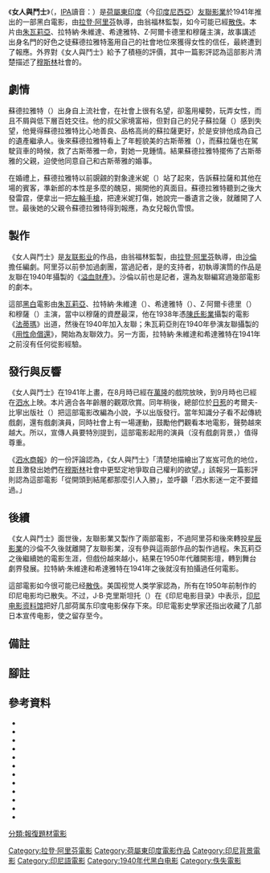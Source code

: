 {{Infobox film
| name           = 女人與鬥士
| original_name  = Wanita dan Satria
| image          = Wanita dan Satria cover.jpg
| image_size     = 
| border         = 
| alt            = 
| caption        = 同名電影改編小說的封面
| director       = [[拉登·阿里芬|拉登·阿里芬]]
| producer       = 翁福林
| screenplay     = 
| narrator       = 
| starring       ={{plain list|
*[[朱瓦莉亞|朱瓦莉亞]]
*拉特納·朱維達
*希達雅特
}}
| music          = 
| cinematography = 
| editing        = 
| studio         = [[友联影业|友联影业]]
| distributor    = 
| released       = {{Film date|1941|||荷屬東印度}}
| runtime        = 
| country        = {{flag|Dutch East Indies}}
| language       = [[印尼語|印尼語]]
| budget         = 
| gross          = 
}}
《'''女人與鬥士'''》（{{lang-id|''Wanita dan Satria''}}，[[IPA|IPA]]讀音：{{IPA|/waˈnita ˈdan satˈria/}}）是[[荷屬東印度|荷屬東印度]]（今[[印度尼西亞|印度尼西亞]]）[[友聯影業|友聯影業]]於1941年推出的一部黑白電影，由[[拉登·阿里芬|拉登·阿里芬]]執導，由翁福林監製，如今可能已經[[散失電影|散佚]]。本片由[[朱瓦莉亞|朱瓦莉亞]]、拉特納·朱維達、希達雅特、Z·阿爾卡德里和穆薩主演，故事講述出身名門的好色之徒蘇德拉雅特濫用自己的社會地位來獲得女性的信任，最終遭到了報應。外界對《女人與鬥士》給予了積極的評價，其中一篇影評認為這部影片清楚描述了[[穆斯林|穆斯林]]社會的{{en-link|印度尼西亞女性|Women in Indonesia|婦女問題}}。

== 劇情 ==
蘇德拉雅特（{{lang|id|Soedrajat}}）出身自上流社會，在社會上很有名望，卻濫用權勢，玩弄女性，而且不屑與低下層百姓交往。他的叔父家境富裕，但對自己的兒子蘇拉薩（{{lang|id|Soelarsa}}）感到失望，他覺得蘇德拉雅特比心地善良、品格高尚的蘇拉薩更好，於是安排他成為自己的遺產繼承人。後來蘇德拉雅特看上了年輕貌美的古斯蒂雅（{{lang|id|Koestijah}}），而蘇拉薩也在駕駛貨車的時候，救了古斯蒂雅一命，對她一見鍾情。結果蘇德拉雅特擺佈了古斯蒂雅的父親，迫使他同意自己和古斯蒂雅的婚事。

在婚禮上，蘇德拉雅特以前覬覦的對象達米妮（{{lang|id|Tarmini}}）站了起來，告訴蘇拉薩和其他在場的賓客，準新郎的本性是多麼的醜惡，揭開他的真面目。蘇德拉雅特聽到之後大發雷霆，便拿出一把[[左輪手槍|左輪手槍]]，把達米妮打傷，她說完一番遺言之後，就離開了人世。最後她的父親令蘇德拉雅特得到報應，為女兒報仇雪恨。{{efn|故事大綱根據當年《泗水商報》刊登的兩篇影評改寫而成；參見{{harvnb|Soerabaijasch Handelsblad 1941, Sampoerna a}}和{{harvnb|Soerabaijasch Handelsblad 1941, Sampoerna b}}。}}

== 製作 ==
《女人與鬥士》是[[友联影业|友联影业]]的作品，由翁福林監製，由[[拉登·阿里芬|拉登·阿里芬]]執導，由[[沙倫|沙倫]]擔任編劇。阿里芬以前參加過劇團，當過記者，是{{en-link|印度尼西亞民族覺醒|Indonesian National Awakening|民族主義運動}}的支持者，初執導演筒的作品是友聯在1940年攝製的《[[溢血財產|溢血財產]]》{{sfn|Filmindonesia.or.id, Wanita dan Satria}}{{sfn|Biran|2009|p=233}}。沙倫以前也是記者，還為友聯編寫過幾部電影的劇本{{sfn|Soerabaijasch Handelsblad 1941, Sampoerna a}}。

這部[[黑白|黑白]]電影由[[朱瓦莉亞|朱瓦莉亞]]、拉特納·朱維達（{{lang|id|Ratna Djoewita}}）、希達雅特（{{lang|id|Hidajat}}）、Z·阿爾卡德里（{{lang|id|Z. Algadrie}}）和穆薩（{{lang|id|Moesa}}）主演{{sfn|Filmindonesia.or.id, Wanita dan Satria}}{{sfn|Soerabaijasch Handelsblad 1941, (untitled)}}，當中以穆薩的資歷最深，他在1938年憑[[陳氏影業|陳氏影業]]攝製的電影《[[法蒂瑪_(1938年電影)|法蒂瑪]]》出道，然後在1940年加入友聯{{sfn|Filmindonesia.or.id, Moesa}}；朱瓦莉亞則在1940年參演友聯攝製的《[[用性命償還|用性命償還]]》，開始為友聯效力{{sfn|Filmindonesia.or.id, Djuariah}}。另一方面，拉特納·朱維達和希達雅特在1941年之前沒有任何從影經驗{{sfn|Filmindonesia.or.id, Ratna Djoewita}}{{sfn|Filmindonesia.or.id, R Hidajat}}。

== 發行與反響 ==
《女人與鬥士》在1941年上畫，在8月時已經在[[萬隆|萬隆]]的戲院放映{{sfn|Bataviaasch Nieuwsblad 1941, Bandoeng}}，到9月時也已經在[[泗水_(印尼)|泗水]]上映。本片適合各年齡層的觀眾欣賞{{sfn|Soerabaijasch Handelsblad 1941, (untitled)}}。同年稍後，總部位於[[日惹|日惹]]的考爾夫-比寧出版社（{{lang|nl|Kolff-Buning}}）把這部電影改編為小說，予以出版發行{{sfn|WorldCat, Wanita dan Satria}}。當年{{en-link|印度尼西亞原住民|Native Indonesians|土著}}知識分子看不起傳統戲劇，還有戲劇演員，同時社會上有一場運動，鼓勵他們觀看本地電影，聲勢越來越大。所以，宣傳人員要特別提到，這部電影起用的演員（沒有戲劇背景，）值得尊重。{{sfn|Biran|2009|pp=262–263}}

《[[泗水商報|泗水商報]]》的一份評論認為，《女人與鬥士》「清楚地描繪出了{{en-link|印度尼西亞女性|Women in Indonesia}}岌岌可危的地位，並且激發出她們在[[穆斯林|穆斯林]]社會中更堅定地爭取自己權利的欲望{{efn|原文：「{{lang|nl|… ''geeft een duidelijk beeld van de wankele positie der Indonesische vrouw en motiveert den drang naar een vaster omlijning harer rechten In de Mohammedaansche maatschappij.''}}」}}{{sfn|Soerabaijasch Handelsblad 1941, Sampoerna a}}。」該報另一篇影評則認為這部電影「從開頭到結尾都那麼引人入勝」{{efn|原文：「{{lang|nl|… ''is van het begin tot het eind boeiend.''}}」}}，並呼籲「泗水影迷一定不要錯過{{efn|原文：「{{lang|nl|… ''het Soerabaiasche filmpubliek beslist niet missen.''}}」}}。」{{sfn|Soerabaijasch Handelsblad 1941, Sampoerna b}}

== 後續 ==
《女人與鬥士》面世後，友聯影業又製作了兩部電影{{sfn|Biran|2009|p=233}}，不過阿里芬{{sfn|Biran|2009|p=263}}和後來轉投[[星辰影業|星辰影業]]的沙倫不久後就離開了友聯影業，沒有參與這兩部作品的製作過程{{sfn|Biran|2009|p=234}}。朱瓦莉亞之後繼續她的電影生涯，但戲份越來越小，結果在1950年代離開影壇，轉到舞台劇界發展{{sfn|Filmindonesia.or.id, Djuariah}}。拉特納·朱維達和希達雅特在1941年之後就沒有拍攝過任何電影{{sfn|Filmindonesia.or.id, Ratna Djoewita}}{{sfn|Filmindonesia.or.id, R Hidajat}}。

這部電影如今很可能已经[[散失电影|散佚]]。美国视觉人类学家{{en-link|卡尔·G·海德|Karl G. Heider}}認為，所有在1950年前制作的印尼电影均已散失{{Sfn|Heider|1991|p=14}}。不过，J·B·克里斯坦托（{{lang|id|J.B. Kristanto}}）在《印尼电影目录》中表示，[[印尼電影資料館|印尼电影资料馆]]把好几部荷属东印度电影保存下來。印尼電影史學家{{en-link|米斯巴赫·尤薩·比蘭|Misbach Yusa Biran}}还指出{{en-link|荷兰政府新闻处|Netherlands Government Information Service}}收藏了几部日本宣传电影，使之留存至今{{Sfn|Biran|2009|p=351}}。

== 備註 ==
{{notelist}}

== 腳註 ==
{{reflist|colwidth=30em}}

== 參考資料 ==
{{refbegin|40em}}
*{{cite news
 |title=Bandoeng: Bioscopen Hedenavond
 |language=nl
 |work=Bataviaasch Nieuwsblad
 |date=1941-08-28
 |url=http://kranten.kb.nl/view/article/id/ddd%3A011221976%3Ampeg21%3Ap003%3Aa0060
 |page=3
 |publisher=Kolff & Co.
 |location=Surabaya
 |ref={{sfnRef|Bataviaasch Nieuwsblad 1941, Bandoeng}}
 }}{{Dead link}}
* {{cite book
  | title = Sejarah Film 1900–1950: Bikin Film di Jawa
  | language = id
  | last = Biran
  | first = Misbach Yusa
  | location = Jakarta
  | publisher = Komunitas Bamboo working with the Jakarta Art Council
  | year = 2009
  | isbn = 978-979-3731-58-2
  | ref = harv
  }}
* {{cite web 
 |title=Djuariah, Ng. R 
 |language=id 
 |url=http://filmindonesia.or.id/movie/name/nmp4b99ab8e9a14c_djoewariah 
 |work=filmindonesia.or.id 
 |publisher=Konfiden Foundation 
 |location=Jakarta 
 |accessdate=2013-07-20 
 |archiveurl=https://www.webcitation.org/6IFXoyZHq?url=http://filmindonesia.or.id/movie/name/nmp4b99ab8e9a14c_djoewariah 
 |archivedate=2013-07-20 
 |ref={{sfnRef|Filmindonesia.or.id, Djuariah}} 
 |deadurl=yes 
 }}
*{{cite book
 |url=https://archive.org/details/indonesiancinema0000heid
 |registration=yes
 |title=Indonesian Cinema: National Culture on Screen
 |isbn=978-0-8248-1367-3
 |last1=Heider
 |first1=Karl G
 |year=1991
 |publisher=University of Hawaii Press
 |location=Honolulu
 |ref=harv
}}
* {{cite web 
 |title=Moesa 
 |language=id 
 |url=http://filmindonesia.or.id/movie/name/nmp4b97cd87ec345_moesa/filmography 
 |work=filmindonesia.or.id 
 |publisher=Konfiden Foundation 
 |location=Jakarta 
 |accessdate=2013-08-20 
 |archiveurl=https://www.webcitation.org/6J0qNBtVl?url=http://filmindonesia.or.id/movie/name/nmp4b97cd87ec345_moesa/filmography 
 |archivedate=2013-08-20 
 |ref={{sfnRef|Filmindonesia.or.id, Moesa}} 
 |deadurl=yes 
 }}
* {{cite web 
 |title=R Hidajat 
 |language=id 
 |url=http://filmindonesia.or.id/movie/name/nmp4bc47876e593f_r-hidajat/filmography 
 |work=filmindonesia.or.id 
 |publisher=Konfiden Foundation 
 |location=Jakarta 
 |accessdate=2013-08-20 
 |archiveurl=https://www.webcitation.org/6J0iu2r2B?url=http://filmindonesia.or.id/movie/name/nmp4bc47876e593f_r-hidajat/filmography 
 |archivedate=2013-08-20 
 |ref={{sfnRef|Filmindonesia.or.id, R Hidajat}} 
 |deadurl=yes 
 }}
* {{cite web 
 |title=Ratna Djoewita 
 |language=id 
 |url=http://filmindonesia.or.id/movie/name/nmp4bc417193edd2_ratna-djoewita/filmography 
 |work=filmindonesia.or.id 
 |publisher=Konfiden Foundation 
 |location=Jakarta 
 |accessdate=2013-08-20 
 |archiveurl=https://www.webcitation.org/6J0ioXuBe?url=http://filmindonesia.or.id/movie/name/nmp4bc417193edd2_ratna-djoewita/filmography 
 |archivedate=2013-08-20 
 |ref={{sfnRef|Filmindonesia.or.id, Ratna Djoewita}} 
 |deadurl=yes 
 }}
*{{cite news
 |title=Sampoerna 'Wanita dan Satria'
 |language=nl
 |work=Soerabaijasch Handelsblad
 |date=1941-09-11
 |url=http://kranten.kb.nl/view/text/id/ddd%3A011176300%3Ampeg21%3Ap002%3Aa0065
 |page=2
 |publisher=Kolff & Co.
 |location=Surabaya
 |ref={{sfnRef|Soerabaijasch Handelsblad 1941, Sampoerna a}}
 |accessdate=2020-08-23
 |archive-date=2013-08-20
 |archive-url=https://archive.is/20130820121828/http://kranten.kb.nl/view/text/id/ddd:011176300:mpeg21:p002:a0065
 |dead-url=yes
 }}
*{{cite news
 |title=Sampoerna: 'Wanita dan Satria'
 |language=nl
 |work=Soerabaijasch Handelsblad
 |date=1941-09-11
 |url=http://kranten.kb.nl/view/article/id/ddd%3A011121726%3Ampeg21%3Ap006%3Aa0137
 |page=6
 |publisher=Kolff & Co.
 |location=Surabaya
 |ref={{sfnRef|Soerabaijasch Handelsblad 1941, Sampoerna b}}
 |accessdate=2020-08-23
 |archive-date=2013-08-20
 |archive-url=https://archive.is/20130820121809/http://kranten.kb.nl/view/article/id/ddd:011121726:mpeg21:p006:a0137
 |dead-url=yes
 }}
*{{cite news
 |title=(untitled)
 |language=nl
 |work=Soerabaijasch Handelsblad
 |date=1941-09-08
 |url=http://kranten.kb.nl/view/article/id/ddd%3A011121720%3Ampeg21%3Ap007%3Aa0153
 |page=7
 |publisher=Kolff & Co.
 |location=Surabaya
 |ref={{sfnRef|Soerabaijasch Handelsblad 1941, (untitled)}}
 }}{{Dead link}}
* {{cite web 
 |title=Wanita dan Satria 
 |language=id 
 |url=http://filmindonesia.or.id/movie/title/lf-w015-41-244720_wanita-dan-satria 
 |work=filmindonesia.or.id 
 |publisher=Konfiden Foundation 
 |location=Jakarta 
 |accessdate=2012-07-27 
 |archiveurl=https://www.webcitation.org/69SQxLjCL?url=http://filmindonesia.or.id/movie/title/lf-w015-41-244720_wanita-dan-satria 
 |archivedate=2012-07-27 
 |ref={{sfnRef|Filmindonesia.or.id, Wanita dan Satria}} 
 |deadurl=yes 
 }}
* {{cite book
 |title=Wanita dan Satria 
 |language=id 
 |work=WorldCat 
 |oclc=41906385 
 |ref={{sfnRef|WorldCat, Wanita dan Satria}} 
 }}
{{refend}}

{{Portal bar|電影|東南亞|荷蘭}}
{{good article}}
[[Category:拉登·阿里芬電影|Category:拉登·阿里芬電影]]
[[Category:荷屬東印度電影作品|Category:荷屬東印度電影作品]]
[[Category:印尼背景電影|Category:印尼背景電影]]
[[Category:印尼語電影|Category:印尼語電影]]
[[Category:1940年代黑白电影|Category:1940年代黑白电影]]
[[Category:佚失電影|Category:佚失電影]]
[[分類:報復題材電影|分類:報復題材電影]]